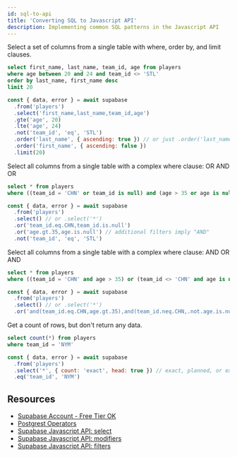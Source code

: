```yaml
---
id: sql-to-api
title: 'Converting SQL to Javascript API'
description: Implementing common SQL patterns in the Javascript API
---
```



<!-- @TODO: this one is a very daunting read on first attempt. Need to check what is the purpose of it? -->

Select a set of columns from a single table with where, order by, and limit clauses.

```sql
select first_name, last_name, team_id, age from players
where age between 20 and 24 and team_id <> 'STL'
order by last_name, first_name desc
limit 20
```

```js
const { data, error } = await supabase
  .from('players')
  .select('first_name,last_name,team_id,age')
  .gte('age', 20)
  .lte('age', 24)
  .not('team_id', 'eq', 'STL')
  .order('last_name', { ascending: true }) // or just .order('last_name')
  .order('first_name', { ascending: false })
  .limit(20)
```

Select all columns from a single table with a complex where clause: OR AND OR

```sql
select * from players
where ((team_id = 'CHN' or team_id is null) and (age > 35 or age is null))
```

```js
const { data, error } = await supabase
  .from('players')
  .select() // or .select('*')
  .or('team_id.eq.CHN,team_id.is.null')
  .or('age.gt.35,age.is.null') // additional filters imply "AND"
  .not('team_id', 'eq', 'STL')
```

Select all columns from a single table with a complex where clause: AND OR AND

```sql
select * from players
where ((team_id = 'CHN' and age > 35) or (team_id <> 'CHN' and age is not null))
```

```js
const { data, error } = await supabase
  .from('players')
  .select() // or .select('*')
  .or('and(team_id.eq.CHN,age.gt.35),and(team_id.neq.CHN,.not.age.is.null)')
```

Get a count of rows, but don't return any data.

```sql
select count(*) from players
where team_id = 'NYM'
```

```js
const { data, error } = await supabase
  .from('players')
  .select('*', { count: 'exact', head: true }) // exact, planned, or executed
  .eq('team_id', 'NYM')
```

## Resources

- [Supabase Account - Free Tier OK](https://supabase.com)
- [Postgrest Operators](https://postgrest.org/en/stable/api.html#operators)
- [Supabase Javascript API: select](/docs/reference/javascript/select)
- [Supabase Javascript API: modifiers](/docs/reference/javascript/using-modifiers)
- [Supabase Javascript API: filters](/docs/reference/javascript/using-filters)
